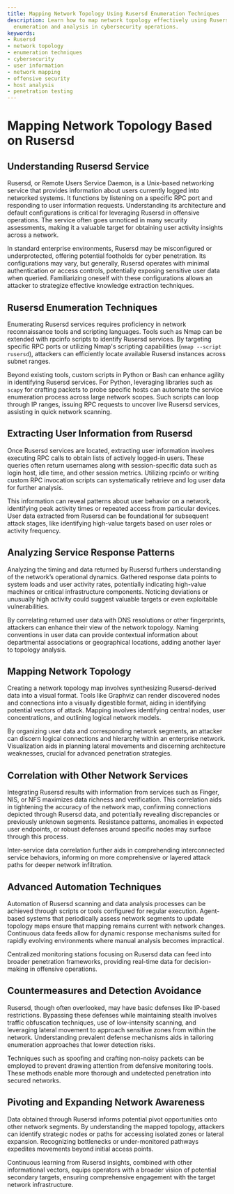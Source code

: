 ```yaml
---
title: Mapping Network Topology Using Rusersd Enumeration Techniques
description: Learn how to map network topology effectively using Rusersd for user
  enumeration and analysis in cybersecurity operations.
keywords:
- Rusersd
- network topology
- enumeration techniques
- cybersecurity
- user information
- network mapping
- offensive security
- host analysis
- penetration testing
---
```


# Mapping Network Topology Based on Rusersd

## Understanding Rusersd Service

Rusersd, or Remote Users Service Daemon, is a Unix-based networking service that provides information about users currently logged into networked systems. It functions by listening on a specific RPC port and responding to user information requests. Understanding its architecture and default configurations is critical for leveraging Rusersd in offensive operations. The service often goes unnoticed in many security assessments, making it a valuable target for obtaining user activity insights across a network.

In standard enterprise environments, Rusersd may be misconfigured or underprotected, offering potential footholds for cyber penetration. Its configurations may vary, but generally, Rusersd operates with minimal authentication or access controls, potentially exposing sensitive user data when queried. Familiarizing oneself with these configurations allows an attacker to strategize effective knowledge extraction techniques.

## Rusersd Enumeration Techniques

Enumerating Rusersd services requires proficiency in network reconnaissance tools and scripting languages. Tools such as Nmap can be extended with rpcinfo scripts to identify Rusersd services. By targeting specific RPC ports or utilizing Nmap's scripting capabilities (`nmap --script rusersd`), attackers can efficiently locate available Rusersd instances across subnet ranges.

Beyond existing tools, custom scripts in Python or Bash can enhance agility in identifying Rusersd services. For Python, leveraging libraries such as `scapy` for crafting packets to probe specific hosts can automate the service enumeration process across large network scopes. Such scripts can loop through IP ranges, issuing RPC requests to uncover live Rusersd services, assisting in quick network scanning.

## Extracting User Information from Rusersd

Once Rusersd services are located, extracting user information involves executing RPC calls to obtain lists of actively logged-in users. These queries often return usernames along with session-specific data such as login host, idle time, and other session metrics. Utilizing rpcinfo or writing custom RPC invocation scripts can systematically retrieve and log user data for further analysis.

This information can reveal patterns about user behavior on a network, identifying peak activity times or repeated access from particular devices. User data extracted from Rusersd can be foundational for subsequent attack stages, like identifying high-value targets based on user roles or activity frequency.

## Analyzing Service Response Patterns

Analyzing the timing and data returned by Rusersd furthers understanding of the network’s operational dynamics. Gathered response data points to system loads and user activity rates, potentially indicating high-value machines or critical infrastructure components. Noticing deviations or unusually high activity could suggest valuable targets or even exploitable vulnerabilities.

By correlating returned user data with DNS resolutions or other fingerprints, attackers can enhance their view of the network topology. Naming conventions in user data can provide contextual information about departmental associations or geographical locations, adding another layer to topology analysis.

## Mapping Network Topology

Creating a network topology map involves synthesizing Rusersd-derived data into a visual format. Tools like Graphviz can render discovered nodes and connections into a visually digestible format, aiding in identifying potential vectors of attack. Mapping involves identifying central nodes, user concentrations, and outlining logical network models.

By organizing user data and corresponding network segments, an attacker can discern logical connections and hierarchy within an enterprise network. Visualization aids in planning lateral movements and discerning architecture weaknesses, crucial for advanced penetration strategies.

## Correlation with Other Network Services

Integrating Rusersd results with information from services such as Finger, NIS, or NFS maximizes data richness and verification. This correlation aids in tightening the accuracy of the network map, confirming connections depicted through Rusersd data, and potentially revealing discrepancies or previously unknown segments. Resistance patterns, anomalies in expected user endpoints, or robust defenses around specific nodes may surface through this process.

Inter-service data correlation further aids in comprehending interconnected service behaviors, informing on more comprehensive or layered attack paths for deeper network infiltration.

## Advanced Automation Techniques

Automation of Rusersd scanning and data analysis processes can be achieved through scripts or tools configured for regular execution. Agent-based systems that periodically assess network segments to update topology maps ensure that mapping remains current with network changes. Continuous data feeds allow for dynamic response mechanisms suited for rapidly evolving environments where manual analysis becomes impractical.

Centralized monitoring stations focusing on Rusersd data can feed into broader penetration frameworks, providing real-time data for decision-making in offensive operations.

## Countermeasures and Detection Avoidance

Rusersd, though often overlooked, may have basic defenses like IP-based restrictions. Bypassing these defenses while maintaining stealth involves traffic obfuscation techniques, use of low-intensity scanning, and leveraging lateral movement to approach sensitive zones from within the network. Understanding prevalent defense mechanisms aids in tailoring enumeration approaches that lower detection risks.

Techniques such as spoofing and crafting non-noisy packets can be employed to prevent drawing attention from defensive monitoring tools. These methods enable more thorough and undetected penetration into secured networks.

## Pivoting and Expanding Network Awareness

Data obtained through Rusersd informs potential pivot opportunities onto other network segments. By understanding the mapped topology, attackers can identify strategic nodes or paths for accessing isolated zones or lateral expansion. Recognizing bottlenecks or under-monitored pathways expedites movements beyond initial access points.

Continuous learning from Rusersd insights, combined with other informational vectors, equips operators with a broader vision of potential secondary targets, ensuring comprehensive engagement with the target network infrastructure.